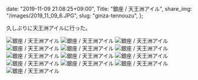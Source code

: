   date: "2019-11-09 21:08:25+09:00",
  Title: "銀座 / 天王洲アイル",
  share_img: "/images/2019_11_09_6.JPG",
  slug: "ginza-tennouzu",
};

久しぶりに天王洲アイルに行った。

![銀座 / 天王洲アイル](/images/2019_11_09_1.JPG)
![銀座 / 天王洲アイル](/images/2019_11_09_2.JPG)
![銀座 / 天王洲アイル](/images/2019_11_09_3.JPG)
![銀座 / 天王洲アイル](/images/2019_11_09_4.JPG)
![銀座 / 天王洲アイル](/images/2019_11_09_5.JPG)
![銀座 / 天王洲アイル](/images/2019_11_09_6.JPG)
![銀座 / 天王洲アイル](/images/2019_11_09_7.JPG)
![銀座 / 天王洲アイル](/images/2019_11_09_8.JPG)
![銀座 / 天王洲アイル](/images/2019_11_09_9.JPG)
![銀座 / 天王洲アイル](/images/2019_11_09_10.JPG)
![銀座 / 天王洲アイル](/images/2019_11_09_11.JPG)
![銀座 / 天王洲アイル](/images/2019_11_09_12.JPG)
![銀座 / 天王洲アイル](/images/2019_11_09_13.JPG)

